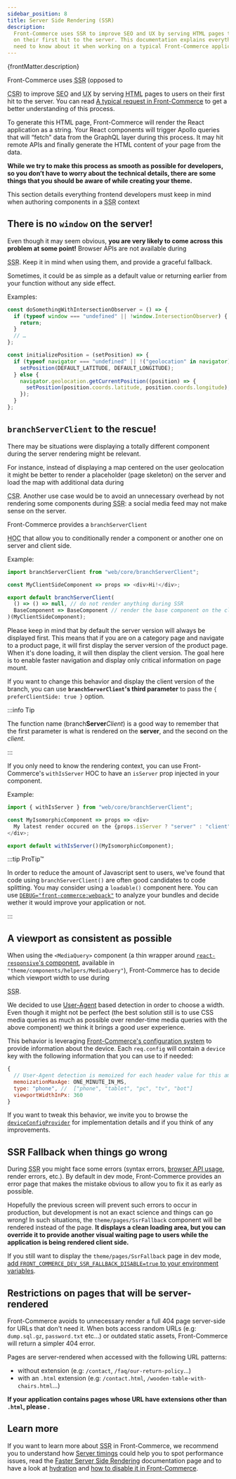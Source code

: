 ```yaml
---
sidebar_position: 8
title: Server Side Rendering (SSR)
description:
  Front-Commerce uses SSR to improve SEO and UX by serving HTML pages to users
  on their first hit to the server. This documentation explains everything you
  need to know about it when working on a typical Front-Commerce application.
---
```



<p>{frontMatter.description}</p>

Front-Commerce uses <abbr title="Server Side Rendering">SSR</abbr> (opposed to

<abbr title="Client Side Rendering">CSR</abbr>) to improve
<abbr title="Search Engine Optimization">SEO</abbr> and
<abbr title="User experience">UX</abbr> by serving
<abbr title="Hypertext Markup Language">HTML</abbr> pages to users on their
first hit to the server. You can read [A typical request in
Front-Commerce](/docs/concepts/architecture-overview#a-typical-request-in-front-commerce)
to get a better understanding of this process.

To generate this HTML page, Front-Commerce will render the React application as
a string. Your React components will trigger Apollo queries that will “fetch”
data from the GraphQL layer during this process. It may hit remote APIs and
finally generate the HTML content of your page from the data.

**While we try to make this process as smooth as possible for developers, so you
don’t have to worry about the technical details, there are some things that you
should be aware of while creating your theme.**

This section details everything frontend developers must keep in mind when
authoring components in a <abbr title="Server Side Rendering">SSR</abbr> context

## There is no `window` on the server!

Even though it may seem obvious, **you are very likely to come across this
problem at some point!** Browser APIs are not available during

<abbr title="Server Side Rendering">SSR</abbr>. Keep it in mind when using them,
and provide a graceful fallback.

Sometimes, it could be as simple as a default value or returning earlier from
your function without any side effect.

Examples:

```js
const doSomethingWithIntersectionObserver = () => {
  if (typeof window === "undefined" || !window.IntersectionObserver) {
    return;
  }
  // …
};
```

```js
const initializePosition = (setPosition) => {
  if (typeof navigator === "undefined" || !("geolocation" in navigator)) {
    setPosition(DEFAULT_LATITUDE, DEFAULT_LONGITUDE);
  } else {
    navigator.geolocation.getCurrentPosition((position) => {
      setPosition(position.coords.latitude, position.coords.longitude);
    });
  }
};
```

## `branchServerClient` to the rescue!

There may be situations were displaying a totally different component during the
server rendering might be relevant.

For instance, instead of displaying a map centered on the user geolocation it
might be better to render a placeholder (page skeleton) on the server and load
the map with additional data during

<abbr title="Client Side Rendering">CSR</abbr>. Another use case would be to
avoid an unnecessary overhead by not rendering some components during
<abbr title="Server Side Rendering">SSR</abbr>: a social media feed may not make
sense on the server.

Front-Commerce provides a `branchServerClient`

<abbr title="Higher Order Component">HOC</abbr> that allow you to conditionally render
a component or another one on server and client side.

Example:

```js
import branchServerClient from "web/core/branchServerClient";

const MyClientSideComponent => props => <div>Hi!</div>;

export default branchServerClient(
  () => () => null, // do not render anything during SSR
  BaseComponent => BaseComponent // render the base component on the client
)(MyClientSideComponent);
```

Please keep in mind that by default the server version will always be displayed
first. This means that if you are on a category page and navigate to a product
page, it will first display the server version of the product page. When it's
done loading, it will then display the client version. The goal here is to
enable faster navigation and display only critical information on page mount.

If you want to change this behavior and display the client version of the
branch, you can use **`branchServerClient`'s third parameter** to pass the
`{ preferClientSide: true }` option.

:::info Tip

The function name (branch**Server**_Client_) is a good way to remember that the
first parameter is what is rendered on the **server**, and the second on the
_client_.

:::

If you only need to know the rendering context, you can use Front-Commerce's
`withIsServer` HOC to have an `isServer` prop injected in your component.

Example:

```js
import { withIsServer } from "web/core/branchServerClient";

const MyIsomorphicComponent => props => <div>
  My latest render occured on the {props.isServer ? "server" : "client" }.
</div>;

export default withIsServer()(MyIsomorphicComponent);
```

:::tip ProTip™

In order to reduce the amount of Javascript sent to users, we've found that code
using `branchServerClient()` are often good candidates to code splitting. You
may consider using a `loadable()` component here. You can use
[`DEBUG="front-commerce:webpack"`](/docs/reference/environment-variables#debugging)
to analyze your bundles and decide wether it would improve your application or
not.

:::

## A viewport as consistent as possible

<SinceVersion tag="2.0.0-rc.0" />

When using the `<MediaQuery>` component (a thin wrapper around
[`react-responsive`'s component](https://github.com/contra/react-responsive#with-components),
available in `"theme/components/helpers/MediaQuery"`), Front-Commerce has to
decide which viewport width to use during

<abbr title="Server Side Rendering">SSR</abbr>.

We decided to use
[User-Agent](https://developer.mozilla.org/en-US/docs/Web/HTTP/Headers/User-Agent)
based detection in order to choose a width. Even though it might not be perfect
(the best solution still is to use CSS media queries as much as possible over
render-time media queries with the above component) we think it brings a good
user experience.

This behavior is leveraging
[Front-Commerce's configuration system](/docs/advanced/server/configurations) to
provide information about the device. Each `req.config` will contain a `device`
key with the following information that you can use to if needed:

```js title="req.config.device"
{
  // User-Agent detection is memoized for each header value for this amount of time
  memoizationMaxAge: ONE_MINUTE_IN_MS,
  type: "phone", //  ["phone", "tablet", "pc", "tv", "bot"]
  viewportWidthInPx: 360
}
```

If you want to tweak this behavior, we invite you to browse the
[`deviceConfigProvider`](https://gitlab.blackswift.cloud/front-commerce/front-commerce/-/blob/main/src/server/express/ssr/deviceConfigProvider.js)
for implementation details and <ContactLink /> if you think of any improvements.

## SSR Fallback when things go wrong

<SinceVersion tag="2.0.0-rc.0" />

During <abbr title="Server Side Rendering">SSR</abbr> you might face some errors
(syntax errors,
[browser API usage](/docs/advanced/theme/server-side-rendering#there-is-no-window-on-the-server),
render errors, etc.). By default in dev mode, Front-Commerce provides an error
page that makes the mistake obvious to allow you to fix it as early as possible.

Hopefully the previous screen will prevent such errors to occur in production,
but development is not an exact science and things can go wrong! In such
situations, the `theme/pages/SsrFallback` component will be rendered instead of
the page. **It displays a clean loading area, but you can override it to provide
another visual waiting page to users while the application is being rendered
client side.**

If you still want to display the `theme/pages/SsrFallback` page in dev mode,
[add `FRONT_COMMERCE_DEV_SSR_FALLBACK_DISABLE=true` to your environment variables](/docs/reference/environment-variables#dx).

## Restrictions on pages that will be server-rendered

<SinceVersion tag="2.8" />

Front-Commerce avoids to unnecessary render a full 404 page server-side for URLs
that don't need it. When bots access random URLs (e.g: `dump.sql.gz`,
`password.txt` etc…) or outdated static assets, Front-Commerce will return a
simpler 404 error.

Pages are server-rendered when accessed with the following URL patterns:

- without extension (e.g: `/contact`, `/faq/our-return-policy`…)
- with an `.html` extension (e.g: `/contact.html`,
  `/wooden-table-with-chairs.html`…)

**If your application contains pages whose URL have extensions other than
`.html`, please <ContactLink />.**

## Learn more

If you want to learn more about <abbr title="Server Side Rendering">SSR</abbr>
in Front-Commerce, we recommend you to understand how
[Server timings](/docs/advanced/performance/server-timings) could help you to
spot performance issues, read the
[Faster Server Side Rendering](/docs/advanced/performance/faster-server-side-rendering)
documentation page and to have a look at
[hydration](<https://en.wikipedia.org/wiki/Hydration_(web_development)>) and
[how to disable it in Front-Commerce](/docs/advanced/features/disable-hyration).

